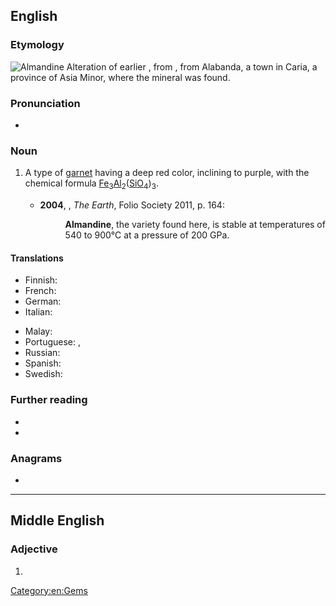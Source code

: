 ==English==
{{wikipedia}}

===Etymology===
[[Image:Almandinas.jpg|thumb|Almandine]]
Alteration of earlier {{m|en|alabandine}}, from {{der|en|la|alabandina}}, from Alabanda, a town in Caria, a province of Asia Minor, where the mineral was found.

===Pronunciation===
* {{a|UK}} {{IPA|en|/ˈal.mən.dʌɪn/}}

===Noun===
{{en-noun|~}}

# {{lb|en|mineral}} A type of [[garnet]] having a deep red color, inclining to purple, with the chemical formula [[iron|Fe]]<sub>3</sub>[[aluminum|Al]]<sub>2</sub>([[silicon|Si]][[oxygen|O]]<sub>4</sub>)<sub>3</sub>.
#* '''2004''', {{w|Richard Fortey}}, ''The Earth'', Folio Society 2011, p. 164:
#*: '''Almandine''', the variety found here, is stable at temperatures of 540 to 900°C at a pressure of 200 GPa.

====Translations====
{{trans-top|mineral}}
* Finnish: {{t+|fi|almandiini}}
* French: {{t+|fr|almandin|m}}
* German: {{t+|de|Almandin|m}}
* Italian: {{t|it|almandino|m}}
{{trans-mid}}
* Malay: {{t|ms|almandin}}
* Portuguese: {{t|pt|almandina|f}}, {{t|pt|almandita|f}}
* Russian: {{t+|ru|альманди́н|m}}
* Spanish: {{t|es|almandino|m}}
* Swedish: {{t|sv|almandin|c}}
{{trans-bottom}}

===Further reading===
* {{R:WebMineral}}
* {{R:mindat}}

===Anagrams===
* {{anagrams|en|a=aadeilmnn|Mandelian}}

[[Category:en:Gems]]

----

==Middle English==

===Adjective===
{{enm-adj}}

# {{alt form|enm|almaunden}}